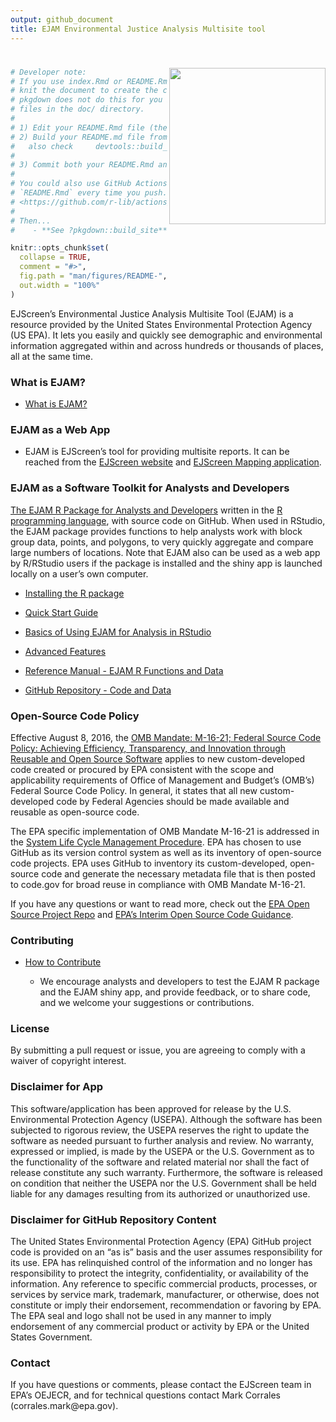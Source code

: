 ```yaml
---
output: github_document
title: EJAM Environmental Justice Analysis Multisite tool
---
```


# <img src="man/figures/logo659.png" align="right" width="250px"/>

<!-- README.md is generated from README.Rmd. Please edit Rmd not md  -->

```r
# Developer note: 
# If you use index.Rmd or README.Rmd it is your responsibility to 
# knit the document to create the corresponding .md. 
# pkgdown does not do this for you because it only touches 
# files in the ⁠doc/⁠ directory.
#
# 1) Edit your README.Rmd file (the .Rmd NOT the .md file)
# 2) Build your README.md file from the README.Rmd file, by clicking Knit in RStudio
#   also check     devtools::build_readme()  ?
#
# 3) Commit both your README.Rmd and README.md
#
# You could also use GitHub Actions to re-render
# `README.Rmd` every time you push. An example workflow can be found here:
# <https://github.com/r-lib/actions/tree/v1/examples>.
#
# Then... 
#    - **See ?pkgdown::build_site** - EJAM now uses the pkgdown R package to build help and vignettes as web pages, and it uses the README.md (not .Rmd) to help build the documentation.
```

```r
knitr::opts_chunk$set(
  collapse = TRUE,
  comment = "#>",
  fig.path = "man/figures/README-",
  out.width = "100%"
)
```

<!-- badges: start -->

```{=html}
<!-- or we could comment out the badge 

[![Lifecycle: experimental](https://img.shields.io/badge/lifecycle-experimental-orange.svg)](https://lifecycle.r-lib.org/articles/stages.html#experimental)
 -->
```
<!-- badges: end -->

EJScreen's Environmental Justice Analysis Multisite Tool (EJAM) is a resource provided by the United States Environmental Protection Agency (US EPA). It lets you easily and quickly see demographic and environmental information aggregated within and across hundreds or thousands of places, all at the same time.

### What is EJAM?

-   [What is EJAM?](https://usepa.github.io/EJAM/articles/0_whatis.html)

### EJAM as a Web App

-   EJAM is EJScreen's tool for providing multisite reports. It can be reached from the [EJScreen website](https://www.epa.gov/ejscreen) and [EJScreen Mapping application](https://ejscreen.epa.gov/mapper/).


### EJAM as a Software Toolkit for Analysts and Developers

[The EJAM R Package for Analysts and Developers](https://github.com/USEPA/EJAM?tab=readme-ov-file#the-ejam-r-package-for-analysts-and-developers) written in the [R programming language](https://www.r-project.org/), with source code on GitHub. When used in RStudio, the EJAM package provides functions to help analysts work with block group data, points, and polygons, to very quickly aggregate and compare large numbers of locations. Note that EJAM also can be used as a web app by R/RStudio users if the package is installed and the shiny app is launched locally on a user's own computer.

- [Installing the R package](https://usepa.github.io/EJAM/articles/1_installing.html)

- [Quick Start Guide](https://usepa.github.io/EJAM/articles/2_quickstart.html)

- [Basics of Using EJAM for Analysis in RStudio](https://usepa.github.io/EJAM/articles/3_analyzing.html)

- [Advanced Features](https://usepa.github.io/EJAM/articles/4_advanced.html)

- [Reference Manual - EJAM R Functions and Data](https://usepa.github.io/EJAM/articles/index.html)

- [GitHub Repository - Code and Data](https://github.com/USEPA/EJAM#readme "https://github.com/USEPA/EJAM#readme")

### Open-Source Code Policy

Effective August 8, 2016, the [OMB Mandate: M-16-21; Federal Source Code Policy: Achieving Efficiency, Transparency, and Innovation through Reusable and Open Source Software](https://obamawhitehouse.archives.gov/sites/default/files/omb/memoranda/2016/m_16_21.pdf){.uri target="_blank" rel="noreferrer noopener"} applies to new custom-developed code created or procured by EPA consistent with the scope and applicability requirements of Office of Management and Budget's (OMB's) Federal Source Code Policy. In general, it states that all new custom-developed code by Federal Agencies should be made available and reusable as open-source code.

The EPA specific implementation of OMB Mandate M-16-21 is addressed in the [System Life Cycle Management Procedure](https://www.epa.gov/irmpoli8/policy-procedures-and-guidance-system-life-cycle-management-slcm){.uri target="_blank" rel="noreferrer noopener"}. EPA has chosen to use GitHub as its version control system as well as its inventory of open-source code projects. EPA uses GitHub to inventory its custom-developed, open-source code and generate the necessary metadata file that is then posted to code.gov for broad reuse in compliance with OMB Mandate M-16-21.

If you have any questions or want to read more, check out the [EPA Open Source Project Repo](https://github.com/USEPA/open-source-projects){.uri target="_blank" rel="noreferrer noopener"} and [EPA's Interim Open Source Code Guidance](https://www.epa.gov/developers/open-source-software-and-epa-code-repository-requirements){.uri target="_blank" rel="noreferrer noopener"}.

### Contributing

-   [How to Contribute](https://github.com/USEPA/EJAM/blob/master/CONTRIBUTING.md)

    -   We encourage analysts and developers to test the EJAM R package and the EJAM shiny app, and provide feedback, or to share code, and we welcome your suggestions or contributions.

### License

By submitting a pull request or issue, you are agreeing to comply with a waiver of copyright interest.

### Disclaimer for App

This software/application has been approved for release by the U.S. Environmental Protection Agency (USEPA). Although the software has been subjected to rigorous review, the USEPA reserves the right to update the software as needed pursuant to further analysis and review. No warranty, expressed or implied, is made by the USEPA or the U.S. Government as to the functionality of the software and related material nor shall the fact of release constitute any such warranty. Furthermore, the software is released on condition that neither the USEPA nor the U.S. Government shall be held liable for any damages resulting from its authorized or unauthorized use.

### Disclaimer for GitHub Repository Content

The United States Environmental Protection Agency (EPA) GitHub project code is provided on an "as is" basis and the user assumes responsibility for its use. EPA has relinquished control of the information and no longer has responsibility to protect the integrity, confidentiality, or availability of the information. Any reference to specific commercial products, processes, or services by service mark, trademark, manufacturer, or otherwise, does not constitute or imply their endorsement, recommendation or favoring by EPA. The EPA seal and logo shall not be used in any manner to imply endorsement of any commercial product or activity by EPA or the United States Government.

### Contact

If you have questions or comments, please contact the EJScreen team in EPA's OEJECR, and for technical questions contact Mark Corrales (corrales.mark\@epa.gov).
